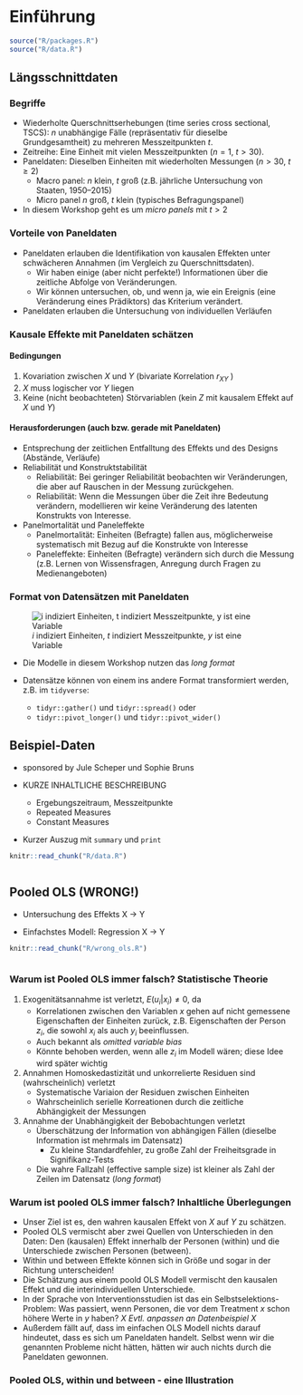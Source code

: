 # Einführung

```r
source("R/packages.R")
source("R/data.R")
```

## Längsschnittdaten

### Begriffe {-}

* Wiederholte Querschnittserhebungen (time series cross sectional, TSCS): $n$ unabhängige Fälle (repräsentativ für dieselbe Grundgesamtheit) zu mehreren Messzeitpunkten $t$.
* Zeitreihe: Eine Einheit mit vielen Messzeitpunkten ($n = 1$, $t > 30$).
* Paneldaten: Dieselben Einheiten mit wiederholten Messungen ($n > 30$, $t \ge 2$)
    * Macro panel: $n$ klein, $t$ groß (z.B. jährliche Untersuchung von Staaten, 1950--2015)
    * Micro panel $n$ groß, $t$ klein (typisches Befragungspanel)
* In diesem Workshop geht es um *micro panels* mit $t > 2$

### Vorteile von Paneldaten {-}

* Paneldaten erlauben die Identifikation von kausalen Effekten unter schwächeren Annahmen (im Vergleich zu Querschnittsdaten).
    * Wir haben einige (aber nicht perfekte!) Informationen über die zeitliche Abfolge von Veränderungen.
    * Wir können untersuchen, ob, und wenn ja, wie ein Ereignis (eine Veränderung eines Prädiktors) das Kriterium verändert.

* Paneldaten erlauben die Untersuchung von individuellen Verläufen

### Kausale Effekte mit Paneldaten schätzen {-}

#### Bedingungen {-}

1.  Kovariation zwischen $X$ und $Y$ (bivariate Korrelation $r_{XY}$ )
2.  $X$ muss logischer vor $Y$ liegen
3.  Keine (nicht beobachteten) Störvariablen (kein $Z$ mit kausalem Effekt auf $X$ und $Y$)

#### Herausforderungen (auch bzw. gerade mit Paneldaten) {-}

* Entsprechung der zeitlichen Entfalltung des Effekts und des Designs (Abstände, Verläufe)
* Reliabilität und Konstruktstabilität
  * Reliabilität: Bei geringer Reliabilität beobachten wir Veränderungen, die aber auf Rauschen in der Messung zurückgehen.
  * Reliabilität: Wenn die Messungen über die Zeit ihre Bedeutung verändern, modellieren wir keine Veränderung des latenten Konstrukts von Interesse.
* Panelmortalität und Paneleffekte
    * Panelmortalität: Einheiten (Befragte) fallen aus, möglicherweise systematisch mit Bezug auf die Konstrukte von Interesse 
    * Paneleffekte: Einheiten (Befragte) verändern sich durch die Messung (z.B. Lernen von Wissensfragen, Anregung durch Fragen zu Medienangeboten)

### Format von Datensätzen mit Paneldaten {-}

![$i$ indiziert Einheiten, $t$ indiziert Messzeitpunkte, $y$ ist eine Variable](figs/longwide.png)

* Die Modelle in diesem Workshop nutzen das *long format*

* Datensätze können von einem ins andere Format transformiert werden, z.B. im `tidyverse`:
  * `tidyr::gather()` und `tidyr::spread()` oder
  * `tidyr::pivot_longer()` und `tidyr::pivot_wider()`

## Beispiel-Daten

* sponsored by Jule Scheper und Sophie Bruns

* KURZE INHALTLICHE BESCHREIBUNG
  * Ergebungszeitraum, Messzeitpunkte
  * Repeated Measures
  * Constant Measures
  
* Kurzer Auszug mit `summary` und `print`

```r
knitr::read_chunk("R/data.R")
```

```r

```


## Pooled OLS (WRONG!)

* Untersuchung des Effekts X -> Y

* Einfachstes Modell: Regression X -> Y

```r
knitr::read_chunk("R/wrong_ols.R")
```

```r

```


### Warum ist Pooled OLS immer falsch? Statistische Theorie {-}

1) Exogenitätsannahme ist verletzt, $E(u_i|x_i) \neq 0$, da
    * Korrelationen zwischen den Variablen $x$ gehen auf nicht gemessene Eigenschaften der Einheiten zurück, z.B. Eigenschaften der Person $z_i$, die sowohl $x_i$ als auch $y_i$ beeinflussen.
    * Auch bekannt als *omitted variable bias*
    * Könnte behoben werden, wenn alle $z_i$ im Modell wären; diese Idee wird später wichtig
    
1) Annahmen Homoskedastizität und unkorrelierte Residuen sind (wahrscheinlich) verletzt
    * Systematische Variaion der Residuen zwischen Einheiten
    * Wahrscheinlich serielle Korreationen durch die zeitliche Abhängigkeit der Messungen
    
1) Annahme der Unabhängigkeit der Bebobachtungen verletzt
    * Überschätzung der Information von abhängigen Fällen (dieselbe Information ist mehrmals im Datensatz)
      * Zu kleine Standardfehler, zu große Zahl der Freiheitsgrade in Signifikanz-Tests
    * Die wahre Fallzahl (effective sample size) ist kleiner als Zahl der Zeilen im Datensatz (*long format*)

### Warum ist pooled OLS immer falsch? Inhaltliche Überlegungen {-}

* Unser Ziel ist es, den wahren kausalen Effekt von $X$ auf $Y$ zu schätzen.
* Pooled OLS vermischt aber zwei Quellen von Unterschieden in den Daten: Den (kausalen) Effekt innerhalb der Personen (within) und die Unterschiede zwischen Personen (between).
* Within und between Effekte können sich in Größe und sogar in der Richtung unterscheiden!
* Die Schätzung aus einem poold OLS Modell vermischt den kausalen Effekt und die interindividuellen Unterschiede.
* In der Sprache von Interventionsstudien ist das ein Selbstselektions-Problem: Was passiert, wenn Personen, die vor dem Treatment $x$ schon höhere Werte in $y$ haben? _X Evtl. anpassen an Datenbeispiel X_
* Außerdem fällt auf, dass im einfachen OLS Modell nichts darauf hindeutet, dass es sich um Paneldaten handelt. Selbst wenn wir die genannten Probleme nicht hätten, hätten wir auch nichts durch die Paneldaten gewonnen.

### Pooled OLS, within und between - eine Illustration {-}
